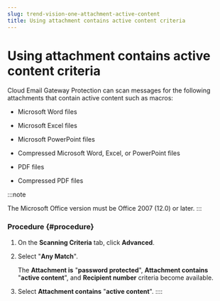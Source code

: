 ```yaml
---
slug: trend-vision-one-attachment-active-content
title: Using attachment contains active content criteria
---
```

# Using attachment contains active content criteria

Cloud Email Gateway Protection can scan messages for the following attachments that contain active content such as macros:

- Microsoft Word files

- Microsoft Excel files

- Microsoft PowerPoint files

- Compressed Microsoft Word, Excel, or PowerPoint files

- PDF files

- Compressed PDF files

:::note

The Microsoft Office version must be Office 2007 (12.0) or later.
:::

### Procedure {#procedure}

1.  On the **Scanning Criteria** tab, click **Advanced**.

2.  Select "**Any Match**".

    The **Attachment is** "**password protected**", **Attachment contains** "**active content**", and **Recipient number** criteria become available.

3.  Select **Attachment contains** "**active content**".
::::
